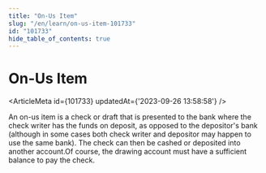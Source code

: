 ```yaml
---
title: "On-Us Item"
slug: "/en/learn/on-us-item-101733"
id: "101733"
hide_table_of_contents: true
---
```



# On-Us Item

<ArticleMeta id={101733} updatedAt={'2023-09-26 13:58:58'} />
<div className='border-solid border-b border-t-0 my-4 border-[var(--ifm-color-gray-300)]' />

An on-us item is a check or draft that is presented to the bank where the check writer has the funds on deposit, as opposed to the depositor's bank (although in some cases both check writer and depositor may happen to use the same bank). The check can then be cashed or deposited into another account.Of course, the drawing account must have a sufficient balance to pay the check.
